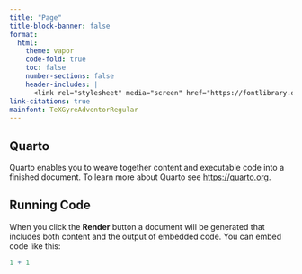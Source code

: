 ```yaml
---
title: "Page"
title-block-banner: false
format:
  html:
    theme: vapor
    code-fold: true
    toc: false
    number-sections: false
    header-includes: |
      <link rel="stylesheet" media="screen" href="https://fontlibrary.org//face/tex-gyre-adventor" type="text/css"/>
link-citations: true
mainfont: TeXGyreAdventorRegular
---
```


## Quarto

Quarto enables you to weave together content and executable code into a
finished document. To learn more about Quarto see <https://quarto.org>.

## Running Code

When you click the **Render** button a document will be generated that
includes both content and the output of embedded code. You can embed 
code like this:

```r
1 + 1
```